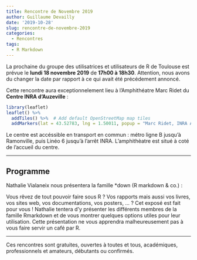 ```yaml
---
title: Rencontre de Novembre 2019
author: Guillaume Devailly
date: '2019-10-28'
slug: rencontre-de-novembre-2019
categories:
  - Rencontres
tags:
  - R Markdown
---
```


La prochaine du groupe des utilisatrices et utilisateurs de R de Toulouse est prévue le **lundi 18 novembre 2019** de **17h00 à 18h30**.
Attention, nous avons du changer la date par rapport à ce qui avait été précédement annoncé.

Cette rencontre aura exceptionnelement lieu à l'Amphithéatre Marc Ridet du **Centre INRA d'Auzeville** :

```r
library(leaflet)
leaflet() %>%
  addTiles() %>%  # Add default OpenStreetMap map tiles
  addMarkers(lat = 43.52783, lng = 1.50011, popup = "Marc Ridet, INRA Auzeville")
```

Le centre est accéssible en transport en commun : métro ligne B jusqu'à Ramonville, puis Linéo 6 jusqu'à l'arrêt INRA.
L'amphithèatre est situé à coté de l'accueil du centre. 

---

## Programme

Nathalie Vialaneix nous présentera la famille *down (R markdown & co.) :

Vous rêvez de tout pouvoir faire sous R ? Vos rapports mais
aussi vos livres, vos sites web, vos documentations, vos posters, ... ?
Cet exposé est fait pour vous ! Nathalie tentera d'y présenter les
différents membres de la famille Rmarkdown et de vous montrer quelques
options utiles pour leur utilisation.
Cette présentation ne vous apprendra malheureusement pas à vous faire
servir un café par R. 

---

Ces rencontres sont gratuites, ouvertes à toutes et tous, académiques, professionnels et amateurs, débutants ou confirmés.
